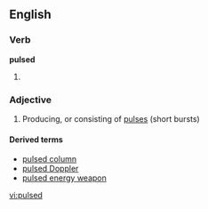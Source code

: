 ==English==

===Verb===
'''pulsed'''

# {{past of|[[pulse]]}}

===Adjective===
{{en-adj|-}}

# Producing, or consisting of [[pulse]]s (short bursts)

====Derived terms====
*[[pulsed column]]
*[[pulsed Doppler]]
*[[pulsed energy weapon]]

[[vi:pulsed]]
